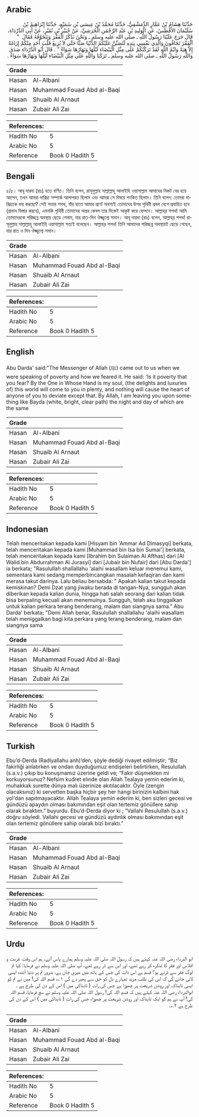 ## Arabic


<div dir="rtl" lang="ar" style={{fontSize:'larger',backgroundColor:'#f8f9fa',padding:20}}>
حَدَّثَنَا هِشَامُ بْنُ عَمَّارٍ الدِّمَشْقِيُّ، حَدَّثَنَا مُحَمَّدُ بْنُ عِيسَى بْنِ سُمَيْعٍ، حَدَّثَنَا إِبْرَاهِيمُ بْنُ سُلَيْمَانَ الأَفْطَسُ، عَنِ الْوَلِيدِ بْنِ عَبْدِ الرَّحْمَنِ الْجُرَشِيِّ، عَنْ جُبَيْرِ بْنِ نُفَيْرٍ، عَنْ أَبِي الدَّرْدَاءِ، قَالَ خَرَجَ عَلَيْنَا رَسُولُ اللَّهِ ـ صلى الله عليه وسلم ـ وَنَحْنُ نَذْكُرُ الْفَقْرَ وَنَتَخَوَّفُهُ فَقَالَ ‏ "‏ آلْفَقْرَ تَخَافُونَ وَالَّذِي نَفْسِي بِيَدِهِ لَتُصَبَّنَّ عَلَيْكُمُ الدُّنْيَا صَبًّا حَتَّى لاَ يُزِيغَ قَلْبَ أَحَدٍ مِنْكُمْ إِزَاغَةً إِلاَّ هِيَهْ وَايْمُ اللَّهِ لَقَدْ تَرَكْتُكُمْ عَلَى مِثْلِ الْبَيْضَاءِ لَيْلُهَا وَنَهَارُهَا سَوَاءٌ ‏"‏ ‏.‏ قَالَ أَبُو الدَّرْدَاءِ صَدَقَ وَاللَّهِ رَسُولُ اللَّهِ ـ صلى الله عليه وسلم ـ تَرَكَنَا وَاللَّهِ عَلَى مِثْلِ الْبَيْضَاءِ لَيْلُهَا وَنَهَارُهَا سَوَاءٌ ‏.‏
</div>
<div style={{backgroundColor:'#f8f9fa',padding:20, marginBottom: 10}}><table> <thead> <tr> <th>Grade</th> <th></th> </tr> </thead> <tbody> <tr><td>Hasan</td><td>Al-Albani</td></tr><tr><td>Hasan</td><td>Muhammad Fouad Abd al-Baqi</td></tr><tr><td>Hasan</td><td>Shuaib Al Arnaut</td></tr><tr><td>Hasan</td><td>Zubair Ali Zai</td></tr></tbody></table><table> <thead> <tr> <th>References:</th> <th></th> </tr> </thead> <tbody><tr><td>Hadith No</td><td>5</td></tr><tr><td>Arabic No</td><td>5</td></tr><tr><td>Reference</td><td>Book 0 Hadith 5</td></tr></tbody></table></div>

## Bengali


<div dir="ltr" lang="bn" style={{fontSize:'larger',backgroundColor:'#f8f9fa',padding:20}}>
৫/৫। আবূ দারদা (রাঃ) হতে বর্ণিত। তিনি বলেন, রাসূলুল্লাহ সাল্লাল্লাহু আলাইহি ওয়াসাল্লাম আমাদের নিকট বের হয়ে আসেন, তখন আমরা দারিদ্র্য সম্পর্কে আলাপরত ছিলাম এবং আমরা সে বিষয়ে শংকিত ছিলাম। তিনি বলেন: তোমরা দারিদ্র্যকে ভয় করছো? সেই সত্তার শপথ, যাঁর হাতে আমার প্রাণ! অবশ্যই তোমাদের উপর পৃথিবী প্রবল বেগে প্রবাহিত হবে (প্রভাব বিস্তার করবে), এমনকি পৃথিবী তোমাদের অন্তর কেবল তার দিকেই আকৃষ্ট করে ফেলবে। আল্লাহ্‌র শপথ! আমি তোমাদেরকে পরিচ্ছন্ন অবস্থায় ছেড়ে গেলাম, যার রাত-দিন ঔজ্জ্বল্যে সমান। আবূ দারদা (রাঃ) বলেন, আল্লাহ্‌র শপথ! রাসূলুল্লাহ সাল্লাল্লাহু আলাইহি ওয়াসাল্লাম সত্যই বলেছেন। আল্লাহ্‌র শপথ! তিনি আমাদের পরিচ্ছন্ন অবস্থায়ই ছেড়ে গেছেন, যার রাত ও দিন ঔজ্জ্বল্যে সমান।
</div>
<div style={{backgroundColor:'#f8f9fa',padding:20, marginBottom: 10}}><table> <thead> <tr> <th>Grade</th> <th></th> </tr> </thead> <tbody> <tr><td>Hasan</td><td>Al-Albani</td></tr><tr><td>Hasan</td><td>Muhammad Fouad Abd al-Baqi</td></tr><tr><td>Hasan</td><td>Shuaib Al Arnaut</td></tr><tr><td>Hasan</td><td>Zubair Ali Zai</td></tr></tbody></table><table> <thead> <tr> <th>References:</th> <th></th> </tr> </thead> <tbody><tr><td>Hadith No</td><td>5</td></tr><tr><td>Arabic No</td><td>5</td></tr><tr><td>Reference</td><td>Book 0 Hadith 5</td></tr></tbody></table></div>

## English


<div dir="ltr" lang="en" style={{fontSize:'larger',backgroundColor:'#f8f9fa',padding:20}}>
Abu Darda' said:"The Messenger of Allah (ﷺ) came out to us when we were speaking of poverty and how we feared it. He said: 'Is it poverty that you fear? By the One in Whose Hand is my soul, (the delights and luxuries of) this world will come to you in plenty, and nothing will cause the heart of anyone of you to deviate except that. By Allah, I am leaving you upon something like Bayda (white, bright, clear path) the night and day of which are the same
</div>
<div style={{backgroundColor:'#f8f9fa',padding:20, marginBottom: 10}}><table> <thead> <tr> <th>Grade</th> <th></th> </tr> </thead> <tbody> <tr><td>Hasan</td><td>Al-Albani</td></tr><tr><td>Hasan</td><td>Muhammad Fouad Abd al-Baqi</td></tr><tr><td>Hasan</td><td>Shuaib Al Arnaut</td></tr><tr><td>Hasan</td><td>Zubair Ali Zai</td></tr></tbody></table><table> <thead> <tr> <th>References:</th> <th></th> </tr> </thead> <tbody><tr><td>Hadith No</td><td>5</td></tr><tr><td>Arabic No</td><td>5</td></tr><tr><td>Reference</td><td>Book 0 Hadith 5</td></tr></tbody></table></div>

## Indonesian


<div dir="ltr" lang="id" style={{fontSize:'larger',backgroundColor:'#f8f9fa',padding:20}}>
Telah menceritakan kepada kami [Hisyam bin 'Ammar Ad Dimasyqi] berkata, telah menceritakan kepada kami [Muhammad bin Isa bin Sumai'] berkata, telah menceritakan kepada kami [Ibrahim bin Sulaiman Al Afthas] dari [Al Walid bin Abdurrahman Al Jurasyi] dari [Jubair bin Nufair] dari [Abu Darda'] ia berkata; "Rasulullah shallallahu 'alaihi wasallam keluar menemui kami, sementara kami sedang memperbincangkan masalah kefaqiran dan kami merasa takut darinya. Lalu beliau bersabda: " Apakah kalian takut kepada kemiskinan? Demi Dzat yang jiwaku berada di tangan-Nya, sungguh akan diberikan kepada kalian dunia, hingga hati salah seorang dari kalian tidak bisa berpaling kecuali akan menemuinya. Sungguh, telah aku tinggalkan untuk kalian perkara terang benderang, malam dan siangnya sama." Abu Darda' berkata; "Demi Allah benar, Rasulullah shallallahu 'alaihi wasallam telah meniggalkan bagi kita perkara yang terang benderang, malam dan siangnya sama
</div>
<div style={{backgroundColor:'#f8f9fa',padding:20, marginBottom: 10}}><table> <thead> <tr> <th>Grade</th> <th></th> </tr> </thead> <tbody> <tr><td>Hasan</td><td>Al-Albani</td></tr><tr><td>Hasan</td><td>Muhammad Fouad Abd al-Baqi</td></tr><tr><td>Hasan</td><td>Shuaib Al Arnaut</td></tr><tr><td>Hasan</td><td>Zubair Ali Zai</td></tr></tbody></table><table> <thead> <tr> <th>References:</th> <th></th> </tr> </thead> <tbody><tr><td>Hadith No</td><td>5</td></tr><tr><td>Arabic No</td><td>5</td></tr><tr><td>Reference</td><td>Book 0 Hadith 5</td></tr></tbody></table></div>

## Turkish


<div dir="ltr" lang="tr" style={{fontSize:'larger',backgroundColor:'#f8f9fa',padding:20}}>
Ebu’d-Derda (Radiyallahu anh)’den, şöyle dediği rivayet edilmiştir; “Biz fakirliği anlatırken ve ondan duyduğumuz endişeleri belirtirken, Resulullah (s.a.v.) çıkıp bu konuşmamız üzerine geldi ve; “Fakir düşmekten mi korkuyorsunuz? Nefsim kudret elinde olan Allah Tealaya yemin ederim ki, muhakkak surette dünya malı üzerinize akıtılacaktır. Öyle (zengin olacaksınız) ki servetten başka hiçbir şey her hangi birinizin kalbini hak yol'dan sapıtmayacaktır. Allah Tealaya yemin ederim ki, ben sizleri gecesi ve gündüzü apaydın olması bakımından eşit olan tertemiz gönüllere sahip olarak bıraktım.” buyurdu. Ebu’d-Derda diyor ki ; “Vallahi Resulullah (s.a.v.) doğru söyledi. Vallahi gecesi ve gündüzü aydınlık olması bakımından eşit olan tertemiz gönüllere sahip olarak bizi bıraktı.”
</div>
<div style={{backgroundColor:'#f8f9fa',padding:20, marginBottom: 10}}><table> <thead> <tr> <th>Grade</th> <th></th> </tr> </thead> <tbody> <tr><td>Hasan</td><td>Al-Albani</td></tr><tr><td>Hasan</td><td>Muhammad Fouad Abd al-Baqi</td></tr><tr><td>Hasan</td><td>Shuaib Al Arnaut</td></tr><tr><td>Hasan</td><td>Zubair Ali Zai</td></tr></tbody></table><table> <thead> <tr> <th>References:</th> <th></th> </tr> </thead> <tbody><tr><td>Hadith No</td><td>5</td></tr><tr><td>Arabic No</td><td>5</td></tr><tr><td>Reference</td><td>Book 0 Hadith 5</td></tr></tbody></table></div>

## Urdu


<div dir="rtl" lang="ur" style={{fontSize:'larger',backgroundColor:'#f8f9fa',padding:20}}>
ابو الدرداء رضی اللہ عنہ کہتے ہیں کہ رسول اللہ صلی اللہ علیہ وسلم ہمارے پاس آئے، ہم اس وقت غربت و افلاس اور فقر کا تذکرہ کر رہے تھے، اور اس سے ڈر رہے تھے، آپ صلی اللہ علیہ وسلم نے فرمایا: کیا تم لوگ فقر سے ڈرتے ہو؟ قسم ہے اس ذات کی جس کے ہاتھ میں میری جان ہے، ضرور تم پر دنیا آئندہ ایسی لائی جائے گی کہ اس کی طلب مزید تمہارے دل کو حق سے پھیر دے گی ۱؎، قسم اللہ کی! میں نے تم کو ایسی تابناک اور روشن شریعت پر چھوڑا ہے جس کی رات ( تابناکی میں ) اس کے دن کی طرح ہے ۔ ابوالدرداء رضی اللہ عنہ کہتے ہیں کہ قسم اللہ کی! رسول اللہ صلی اللہ علیہ وسلم نے سچ فرمایا، قسم اللہ کی! آپ نے ہم کو ایک تابناک اور روشن شریعت پر چھوڑا، جس کی رات ( تابناکی میں ) اس کے دن کی طرح ہے ۲؎۔
</div>
<div style={{backgroundColor:'#f8f9fa',padding:20, marginBottom: 10}}><table> <thead> <tr> <th>Grade</th> <th></th> </tr> </thead> <tbody> <tr><td>Hasan</td><td>Al-Albani</td></tr><tr><td>Hasan</td><td>Muhammad Fouad Abd al-Baqi</td></tr><tr><td>Hasan</td><td>Shuaib Al Arnaut</td></tr><tr><td>Hasan</td><td>Zubair Ali Zai</td></tr></tbody></table><table> <thead> <tr> <th>References:</th> <th></th> </tr> </thead> <tbody><tr><td>Hadith No</td><td>5</td></tr><tr><td>Arabic No</td><td>5</td></tr><tr><td>Reference</td><td>Book 0 Hadith 5</td></tr></tbody></table></div>